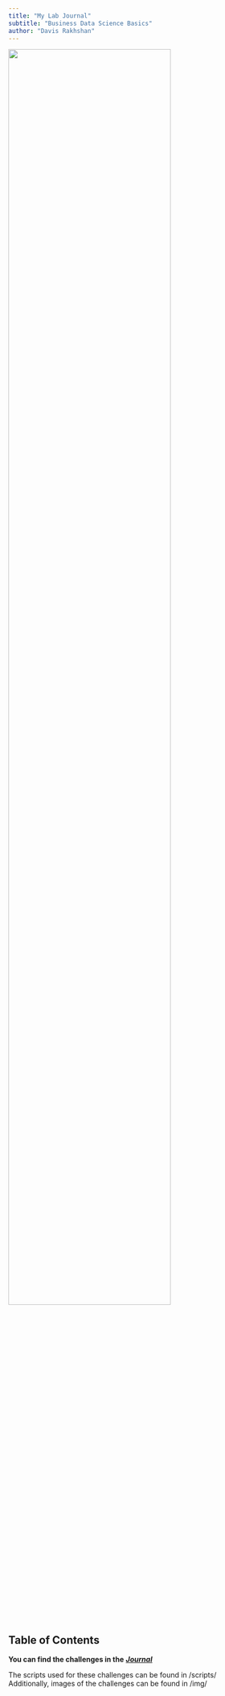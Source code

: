 ```yaml
---
title: "My Lab Journal"
subtitle: "Business Data Science Basics"
author: "Davis Rakhshan"
---
```


![](assets/logo/logo.png){width=80% fig-align="center"}

## Table of Contents

**You can find the challenges in the** [**_Journal_**](https://tuhhstartupengineers-classroom.github.io/ss24-bdsb-DavisR/content/01_journal/01_tidyverse.html)


The scripts used for these challenges can be found in /scripts/ \
Additionally, images of the challenges can be found in /img/
